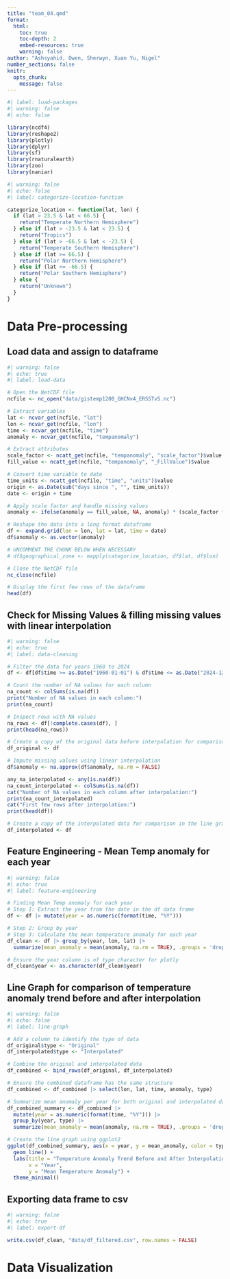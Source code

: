 ```yaml
---
title: "team_04.qmd"
format: 
  html:
    toc: true
    toc-depth: 2
    embed-resources: true
    warning: false
author: "Ashsyahid, Owen, Sherwyn, Xuan Yu, Nigel"
number_sections: false
knitr:
  opts_chunk:
    message: false
---
```


```r
#| label: load-packages
#| warning: false
#| echo: false

library(ncdf4)
library(reshape2)
library(plotly)
library(dplyr)
library(sf)
library(rnaturalearth)
library(zoo)
library(naniar)
```

```r
#| warning: false
#| echo: false
#| label: categorize-location-function

categorize_location <- function(lat, lon) {
  if (lat > 23.5 & lat < 66.5) {
    return("Temperate Northern Hemisphere")
  } else if (lat > -23.5 & lat < 23.5) {
    return("Tropics")
  } else if (lat > -66.5 & lat < -23.5) {
    return("Temperate Southern Hemisphere")
  } else if (lat >= 66.5) {
    return("Polar Northern Hemisphere")
  } else if (lat <= -66.5) {
    return("Polar Southern Hemisphere")
  } else {
    return("Unknown")
  }
}

```

# Data Pre-processing

## Load data and assign to dataframe
```r
#| warning: false
#| echo: true
#| label: load-data

# Open the NetCDF file
ncfile <- nc_open("data/gistemp1200_GHCNv4_ERSSTv5.nc")

# Extract variables
lat <- ncvar_get(ncfile, "lat")
lon <- ncvar_get(ncfile, "lon")
time <- ncvar_get(ncfile, "time")
anomaly <- ncvar_get(ncfile, "tempanomaly")

# Extract attributes
scale_factor <- ncatt_get(ncfile, "tempanomaly", "scale_factor")$value
fill_value <- ncatt_get(ncfile, "tempanomaly", "_FillValue")$value

# Convert time variable to date
time_units <- ncatt_get(ncfile, "time", "units")$value
origin <- as.Date(sub("days since ", "", time_units))
date <- origin + time

# Apply scale factor and handle missing values
anomaly <- ifelse(anomaly == fill_value, NA, anomaly) * (scale_factor * 10)

# Reshape the data into a long format dataframe
df <- expand.grid(lon = lon, lat = lat, time = date)
df$anomaly <- as.vector(anomaly)

# UNCOMMENT THE CHUNK BELOW WHEN NECESSARY
# df$geographical_zone <- mapply(categorize_location, df$lat, df$lon)

# Close the NetCDF file
nc_close(ncfile)

# Display the first few rows of the dataframe
head(df)

```

## Check for Missing Values & filling missing values with linear interpolation
```r
#| warning: false
#| echo: true
#| label: data-cleaning

# Filter the data for years 1960 to 2024
df <- df[df$time >= as.Date("1960-01-01") & df$time <= as.Date("2024-12-31"), ]

# Count the number of NA values for each column
na_count <- colSums(is.na(df))
print("Number of NA values in each column:")
print(na_count)

# Inspect rows with NA values
na_rows <- df[!complete.cases(df), ]
print(head(na_rows))

# Create a copy of the original data before interpolation for comparison in the line graph
df_original <- df

# Impute missing values using linear interpolation
df$anomaly <- na.approx(df$anomaly, na.rm = FALSE)

any_na_interpolated <- any(is.na(df))
na_count_interpolated <- colSums(is.na(df))
cat("Number of NA values in each column after interpolation:")
print(na_count_interpolated)
cat("First few rows after interpolation:")
print(head(df))

# Create a copy of the interpolated data for comparison in the line graph
df_interpolated <- df
```

## Feature Engineering - Mean Temp anomaly for each year
```r
#| warning: false
#| echo: true
#| label: feature-engineering

# Finding Mean Temp anomaly for each year
# Step 1: Extract the year from the date in the df data frame
df <- df |> mutate(year = as.numeric(format(time, "%Y")))

# Step 2: Group by year
# Step 3: Calculate the mean temperature anomaly for each year
df_clean <- df |> group_by(year, lon, lat) |>
  summarize(mean_anomaly = mean(anomaly, na.rm = TRUE), .groups = 'drop')

# Ensure the year column is of type character for plotly
df_clean$year <- as.character(df_clean$year)
```

## Line Graph for comparison of temperature anomaly trend before and after interpolation
```r
#| warning: false
#| echo: false
#| label: line-graph

# Add a column to identify the type of data
df_original$type <- "Original"
df_interpolated$type <- "Interpolated"

# Combine the original and interpolated data
df_combined <- bind_rows(df_original, df_interpolated)

# Ensure the combined dataframe has the same structure
df_combined <- df_combined |> select(lon, lat, time, anomaly, type)

# Summarize mean anomaly per year for both original and interpolated data
df_combined_summary <- df_combined |>
  mutate(year = as.numeric(format(time, "%Y"))) |>
  group_by(year, type) |>
  summarize(mean_anomaly = mean(anomaly, na.rm = TRUE), .groups = 'drop')

# Create the line graph using ggplot2
ggplot(df_combined_summary, aes(x = year, y = mean_anomaly, color = type)) +
  geom_line() +
  labs(title = "Temperature Anomaly Trend Before and After Interpolation",
       x = "Year",
       y = "Mean Temperature Anomaly") +
  theme_minimal()
```

## Exporting data frame to csv
```r
#| warning: false
#| echo: true
#| label: export-df

write.csv(df_clean, "data/df_filtered.csv", row.names = FALSE)
```

# Data Visualization


